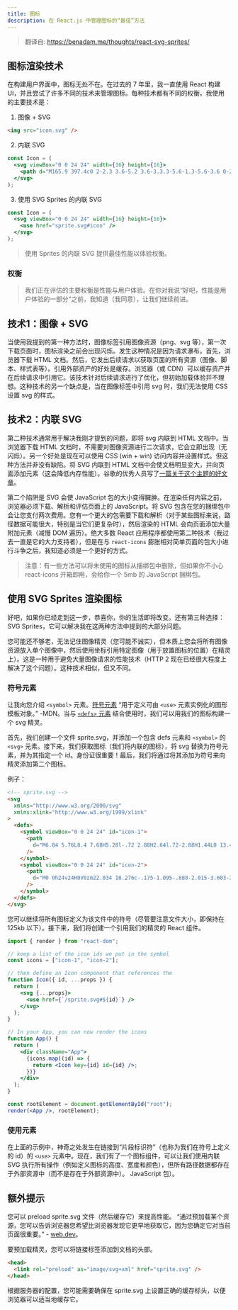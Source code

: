 ```yaml
---
title: 图标
description: 在 React.js 中管理图标的“最佳”方法
---
```


> 翻译自: https://benadam.me/thoughts/react-svg-sprites/

## 图标渲染技术

在构建用户界面中，图标无处不在。在过去的 7 年里，我一直使用 React 构建 UI，并且尝试了许多不同的技术来管理图标。每种技术都有不同的权衡。我使用的主要技术是：

1. 图像 + SVG

```html
<img src="icon.svg" />
```

2. 内联 SVG

```jsx
const Icon = (
  <svg viewBox="0 0 24 24" width={16} height={16}>
    <path d="M165.9 397.4c0 2-2.3 3.6-5.2 3.6-3.3.3-5.6-1.3-5.6-3.6 0-2 2.3-3.6 5.2-3.6 3-.3 5.6 1.3 5.6 3.6zm-31.1-4.5c-.7 2 1.3 4.3 4.3 4.9 2.6 1 5.6 0 6.2-2s-1.3-4.3-4.3-5.2c-2.6-.7-5.5.3-6.2 2.3zm44.2-1.7c-2.9.7-4.9 2.6-4.6 4.9.3 2 2.9 3.3 5.9 2.6 2.9-.7 4.9-2.6 4.6-4.6-.3-1.9-3-3.2-5.9-2.9zM244.8 8C106.1 8 0 113.3 0 252c0 110.9 69.8 205.8 169.5 239.2 12.8 2.3 17.3-5.6 17.3-12.1 0-6.2-.3-40.4-.3-61.4 0 0-70 15-84.7-29.8 0 0-11.4-29.1-27.8-36.6 0 0-22.9-15.7 1.6-15.4 0 0 24.9 2 38.6 25.8 21.9 38.6 58.6 27.5 72.9 20.9 2.3-16 8.8-27.1 16-33.7-55.9-6.2-112.3-14.3-112.3-110.5 0-27.5 7.6-41.3 23.6-58.9-2.6-6.5-11.1-33.3 2.6-67.9 20.9-6.5 69 27 69 27 20-5.6 41.5-8.5 62.8-8.5s42.8 2.9 62.8 8.5c0 0 48.1-33.6 69-27 13.7 34.7 5.2 61.4 2.6 67.9 16 17.7 25.8 31.5 25.8 58.9 0 96.5-58.9 104.2-114.8 110.5 9.2 7.9 17 22.9 17 46.4 0 33.7-.3 75.4-.3 83.6 0 6.5 4.6 14.4 17.3 12.1C428.2 457.8 496 362.9 496 252 496 113.3 383.5 8 244.8 8zM97.2 352.9c-1.3 1-1 3.3.7 5.2 1.6 1.6 3.9 2.3 5.2 1 1.3-1 1-3.3-.7-5.2-1.6-1.6-3.9-2.3-5.2-1zm-10.8-8.1c-.7 1.3.3 2.9 2.3 3.9 1.6 1 3.6.7 4.3-.7.7-1.3-.3-2.9-2.3-3.9-2-.6-3.6-.3-4.3.7zm32.4 35.6c-1.6 1.3-1 4.3 1.3 6.2 2.3 2.3 5.2 2.6 6.5 1 1.3-1.3.7-4.3-1.3-6.2-2.2-2.3-5.2-2.6-6.5-1zm-11.4-14.7c-1.6 1-1.6 3.6 0 5.9 1.6 2.3 4.3 3.3 5.6 2.3 1.6-1.3 1.6-3.9 0-6.2-1.4-2.3-4-3.3-5.6-2z" />
  </svg>
);
```

3. 使用 SVG Sprites 的内联 SVG

```jsx
const Icon = (
  <svg viewBox="0 0 24 24" width={16} height={16}>
    <use href="sprite.svg#icon" />
  </svg>
);
```

> 使用 Sprites 的内联 SVG 提供最佳性能以体验权衡。

### 权衡

> 我们正在评估的主要权衡是性能与用户体验。在你对我说“好吧，性能是用户体验的一部分”之前，我知道（我同意），让我们继续前进。

## 技术1：图像 + SVG

当使用我提到的第一种方法时，图像标签引用图像资源（png、svg 等），第一次下载页面时，图标渲染之前会出现闪烁。发生这种情况是因为请求瀑布。首先，浏览器下载 HTML 文档。然后，它发出后续请求以获取页面的所有资源（图像、脚本、样式表等）。引用外部资产的好处是缓存。浏览器（或 CDN）可以缓存资产并在后续请求中引用它。该技术针对后续请求进行了优化，但初始加载体验并不理想。这种技术的另一个缺点是，当在图像标签中引用 svg 时，我们无法使用 CSS 设置 svg 的样式。

## 技术2：内联 SVG

第二种技术通常用于解决我刚才提到的问题，即将 svg 内联到 HTML 文档中。当浏览器下载 HTML 文档时，不需要对图像资源进行二次请求，它会立即出现（无闪烁）。另一个好处是现在可以使用 CSS (win + win) 访问内容并设置样式。但这种方法并非没有缺陷。将 SVG 内联到 HTML 文档中会使文档明显变大，并向页面添加元素（这会降低内存性能）。谷歌的优秀人员写了[一篇关于这个主题的好文章](https://web.dev/dom-size/)。

第二个陷阱是 SVG 会使 JavaScript 包的大小变得臃肿。在渲染任何内容之前，浏览器必须下载、解析和评估页面上的 JavaScript。将 SVG 包含在您的捆绑包中会让您支付两次费用。您有一个更大的包需要下载和解析（对于某些图标来说，路径数据可能很大，特别是当它们更复杂时），然后渲染的 HTML 会向页面添加大量附加元素（减慢 DOM 遍历）。绝大多数 React 应用程序都使用第二种技术（我过去一直是它的大力支持者），但是在与 `react-icons` 膨胀相对简单页面的包大小进行斗争之后，我知道必须是一个更好的方式。

> 注意：有一些方法可以将未使用的图标从捆绑包中删除，但如果你不小心 react-icons 开箱即用，会给你一个 5mb 的 JavaScript 捆绑包。

## 使用 SVG Sprites 渲染图标

好吧，如果你已经走到这一步，恭喜你，你的生活即将改变。还有第三种选择：SVG Sprites，它可以解决我在这两种方法中提到的大部分问题。

您可能还不够老，无法记住图像精灵（您可能不诚实），但本质上您会将所有图像资源放入单个图像中，然后使用坐标引用特定图像（用于放置图标的位置）在精灵上）。这是一种用于避免大量图像请求的性能技术（HTTP 2 现在已经很大程度上解决了这个问题）。这种技术相似，但又不同。

### 符号元素

让我向您介绍 `<symbol>` 元素。[符号元素](https://developer.mozilla.org/en-US/docs/Web/SVG/Element/symbol) “用于定义可由 `<use>` 元素实例化的图形模板对象。” -MDN。当与 [`<defs>` 元素](https://developer.mozilla.org/en-US/docs/Web/SVG/Element/defs) 结合使用时，我们可以用我们的图标构建一个 svg 精灵。

首先，我们创建一个文件 sprite.svg，并添加一个包含 defs 元素和 `<symbol>` 的 `<svg>` 元素。接下来，我们获取图标（我们将内联的图标），将 svg 替换为符号元素，并为其指定一个 id。身份证很重要！最后，我们将通过将其添加为符号来向精灵添加第二个图标。

例子：

```html
<!-- sprite.svg -->
<svg
  xmlns="http://www.w3.org/2000/svg"
  xmlns:xlink="http://www.w3.org/1999/xlink"
>
  <defs>
    <symbol viewBox="0 0 24 24" id="icon-1">
      <path
        d="M6.84 5.76L8.4 7.68H5.28l-.72 2.88H2.64l.72-2.88H1.44L0 13.44h3.84l-.48 1.92h3.36L4.2 18.24h2.82l2.34-2.88h5.28l2.34 2.88h2.82l-2.52-2.88h3.36l-.48-1.92H24l-1.44-5.76h-1.92l.72 2.88h-1.92l-.72-2.88H15.6l1.56-1.92h-2.04l-1.68 1.92h-2.88L8.88 5.76zm.24 3.84H9v1.92H7.08zm7.925 0h1.92v1.92h-1.92Z"
      />
    </symbol>
    <symbol viewBox="0 0 24 24" id="icon-2">
      <path
        d="M0 0h24v24H0V0zm22.034 18.276c-.175-1.095-.888-2.015-3.003-2.873-.736-.345-1.554-.585-1.797-1.14-.091-.33-.105-.51-.046-.705.15-.646.915-.84 1.515-.66.39.12.75.42.976.9 1.034-.676 1.034-.676 1.755-1.125-.27-.42-.404-.601-.586-.78-.63-.705-1.469-1.065-2.834-1.034l-.705.089c-.676.165-1.32.525-1.71 1.005-1.14 1.291-.811 3.541.569 4.471 1.365 1.02 3.361 1.244 3.616 2.205.24 1.17-.87 1.545-1.966 1.41-.811-.18-1.26-.586-1.755-1.336l-1.83 1.051c.21.48.45.689.81 1.109 1.74 1.756 6.09 1.666 6.871-1.004.029-.09.24-.705.074-1.65l.046.067zm-8.983-7.245h-2.248c0 1.938-.009 3.864-.009 5.805 0 1.232.063 2.363-.138 2.711-.33.689-1.18.601-1.566.48-.396-.196-.597-.466-.83-.855-.063-.105-.11-.196-.127-.196l-1.825 1.125c.305.63.75 1.172 1.324 1.517.855.51 2.004.675 3.207.405.783-.226 1.458-.691 1.811-1.411.51-.93.402-2.07.397-3.346.012-2.054 0-4.109 0-6.179l.004-.056z"
      />
    </symbol>
  </defs>
</svg>
```

您可以继续将所有图标定义为该文件中的符号（尽管要注意文件大小，即保持在 125kb 以下）。接下来，我们将创建一个引用我们的精灵的 React 组件。

```jsx
import { render } from "react-dom";

// keep a list of the icon ids we put in the symbol
const icons = ["icon-1", "icon-2"];

// then define an Icon component that references the
function Icon({ id, ...props }) {
  return (
    <svg {...props}>
      <use href={`/sprite.svg#${id}`} />
    </svg>
  );
}

// In your App, you can now render the icons
function App() {
  return (
    <div className="App">
      {icons.map((id) => {
        return <Icon key={id} id={id} />;
      })}
    </div>
  );
}

const rootElement = document.getElementById("root");
render(<App />, rootElement);
```

### 使用元素

在上面的示例中，神奇之处发生在链接到“片段标识符”（也称为我们在符号上定义的 id）的 `<use>` 元素中。现在，我们有了一个图标组件，可以让我们使用内联 SVG 执行所有操作（例如定义图标的高度、宽度和颜色），但所有路径数据都存在于外部资源中（而不是存在于外部资源中）。 JavaScript 包）。

## 额外提示

您可以 preload sprite.svg 文件（然后缓存它）来提高性能。 “通过预加载某个资源，您可以告诉浏览器您希望比浏览器发现它更早地获取它，因为您确定它对当前页面很重要。” - [web.dev](https://web.dev/preload-critical-assets/)。

要预加载精灵，您可以将链接标签添加到文档的头部。

```html
<head>
  <link rel="preload" as="image/svg+xml" href="sprite.svg" />
</head>
```

根据服务器的配置，您可能需要确保在 sprite.svg 上设置正确的缓存标头，以便浏览器可以适当地缓存它。
